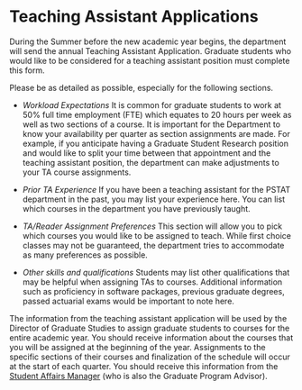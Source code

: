 # Teaching Assistant Applications

During the Summer before the new academic year begins, the department will send the annual Teaching Assistant Application. Graduate students who would like to be considered for a teaching assistant position must complete this form. 

Please be as detailed as possible, especially for the following sections.

+ *Workload Expectations* It is common for graduate students to work at 50\% full time employment (FTE) which equates to 20 hours per week as well as two sections of a course. It is important for the Department to know your availability per quarter as section assignments are made. For example, if you anticipate having a Graduate Student Research position and would like to split your time between that appointment and the teaching assistant position, the department can make adjustments to your TA course assignments.

+ *Prior TA Experience* If you have been a teaching assistant for the PSTAT department in the past, you may list your experience here. You can list which courses in the department you have previously taught.

+ *TA/Reader Assignment Preferences* This section will allow you to pick which courses you would like to be assigned to teach. While first choice classes may not be guaranteed, the department tries to accommodate as many preferences as possible.
+ *Other skills and qualifications* Students may list other qualifications that may be helpful when assigning TAs to courses. Additional information such as proficiency in software packages, previous graduate degrees, passed actuarial exams would be important to note here.

The information from the teaching assistant application will be used by the Director of Graduate Studies to assign graduate students to courses for the entire academic year.
You should receive information about the courses that you will be assigned at the beginning of the year. Assignments to the specific sections of their courses and finalization of the schedule will occur at the start of each quarter. You should receive this information from the [Student Affairs Manager](#sec-StaffandFacultyContact) (who is also the Graduate Program Advisor).
